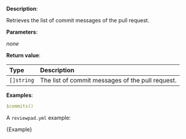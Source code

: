 
**Description**:

Retrieves the list of commit messages of the pull request.

**Parameters**:

_none_

**Return value**:

| Type       | Description                                      |
| :--------- | :----------------------------------------------- |
| `[]string` | The list of commit messages of the pull request. |

**Examples**:

```yml
$commits()
```

A `reviewpad.yml` example:

<CodeBlock language="yml">{Example}</CodeBlock>
